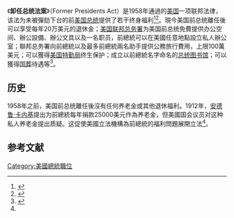 《'''卸任总统法案'''》（Former Presidents Act）是1958年通過的[[美国|美国]]一项联邦法律，该法为未被彈劾下台的前[[美国总统|美国总统]]提供了若干终身福利<ref>{{Cite web|title=Former Presidents Act|url=https://www.archives.gov/about/laws/former-presidents.html|accessdate=10 November 2020|work=National Archives|publisher=The U.S. National Archives and Records Administration|archive-date=2008-06-14|archive-url=https://web.archive.org/web/20080614024342/http://www.archives.gov/about/laws/former-presidents.html|dead-url=no}}</ref><ref name="CRS">{{Cite web|title=Federal Pension and Retirement Benefits|url=https://fas.org/sgp/crs/misc/98-249.pdf|accessdate=10 November 2020|author=Stephanie Smith|date=2008-03-18|work=Federation of American Scientists|publisher=Congressional Research Service, The Library of Congress|archive-date=2021-01-07|archive-url=https://web.archive.org/web/20210107170308/https://fas.org/sgp/crs/misc/98-249.pdf|dead-url=no}}</ref>。現今美国前总统離任後可以享受每年20万美元的退休金；[[美国联邦总务署|美国联邦总务署]]为美国前总统免費提供办公空间、辦公設備、辦公文具以及一名职员，前總統可以在美國任意地點設立私人辦公室；聯邦总务署向前總統以及最多前總統兩名助手提供公務旅行費用，上限100萬美元；可以獲得[[美国特勤局|美国特勤局]]终生保护；成立以前總統名字命名的[[总统图书馆|总统图书馆]]；可以獲得[[国葬|国葬]]待遇等<ref>{{Cite web|title=美国总统卸任后的待遇|url=https://share.america.gov/zh-hans/presidential-retirement/|accessdate=|author=美國國務院|date=|format=|publisher=|language=|archive-date=2021-01-14|archive-url=https://web.archive.org/web/20210114124410/https://share.america.gov/zh-hans/presidential-retirement/|dead-url=no}}</ref>。

== 历史 ==
1958年之前，美国前总统離任後沒有任何养老金或其他退休福利。1912年，[[安德鲁·卡内基|安德鲁·卡内基]]提出为前總統每年捐款25000美元作為养老金，但美國国会议员对这种私人养老金提出质疑。这促使美國立法機構為前總統的福利問題展開立法<ref name="CRS" />。

== 参考文献 ==
{{Reflist}}

[[Category:美國總統職位|Category:美國總統職位]]
